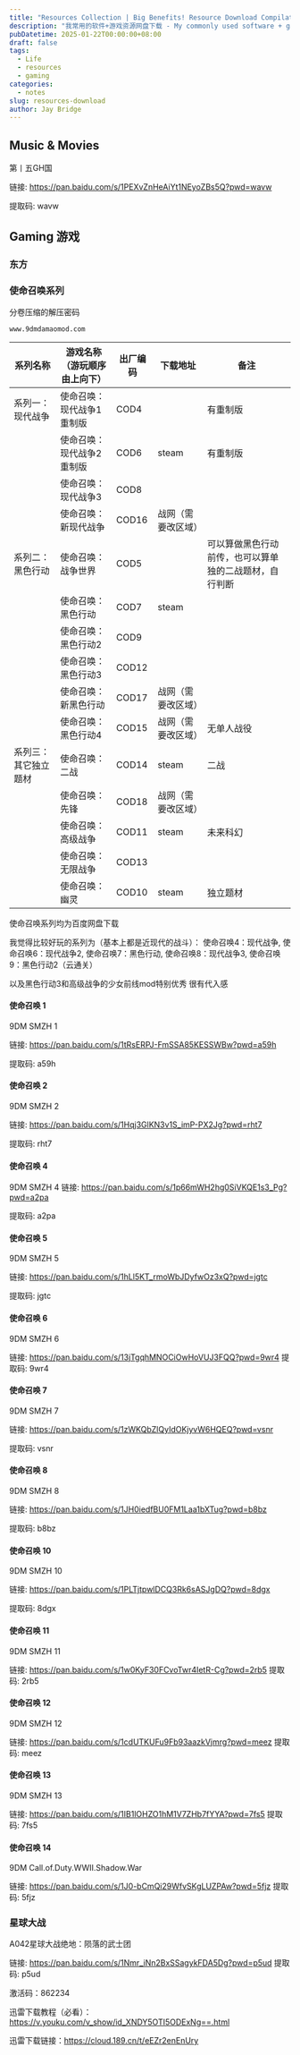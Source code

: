 ```yaml
---
title: "Resources Collection | Big Benefits! Resource Download Compilation"
description: "我常用的软件+游戏资源网盘下载 - My commonly used software + game resource downloads"
pubDatetime: 2025-01-22T00:00:00+08:00
draft: false
tags:
  - Life
  - resources
  - gaming
categories:
  - notes
slug: resources-download
author: Jay Bridge
---
```


## Music & Movies

第丨五GH国

链接: https://pan.baidu.com/s/1PEXvZnHeAiYt1NEyoZBs5Q?pwd=wavw

提取码: wavw

## Gaming 游戏

### 东方

### 使命召唤系列

分卷压缩的解压密码

```
www.9dmdamaomod.com
```

| 系列名称             | 游戏名称（游玩顺序由上向下） | 出厂编码 | 下载地址           | 备注                                                   |
| -------------------- | ---------------------------- | -------- | ------------------ | ------------------------------------------------------ |
| 系列一：现代战争     | 使命召唤：现代战争1重制版    | COD4     |                    | 有重制版                                               |
|                      | 使命召唤：现代战争2重制版    | COD6     | steam              | 有重制版                                               |
|                      | 使命召唤：现代战争3          | COD8     |                    |                                                        |
|                      | 使命召唤：新现代战争         | COD16    | 战网（需要改区域） |                                                        |
| 系列二：黑色行动     | 使命召唤：战争世界           | COD5     |                    | 可以算做黑色行动前传，也可以算单独的二战题材，自行判断 |
|                      | 使命召唤：黑色行动           | COD7     | steam              |                                                        |
|                      | 使命召唤：黑色行动2          | COD9     |                    |                                                        |
|                      | 使命召唤：黑色行动3          | COD12    |                    |                                                        |
|                      | 使命召唤：新黑色行动         | COD17    | 战网（需要改区域） |                                                        |
|                      | 使命召唤：黑色行动4          | COD15    | 战网（需要改区域） | 无单人战役                                             |
| 系列三：其它独立题材 | 使命召唤：二战               | COD14    | steam              | 二战                                                   |
|                      | 使命召唤：先锋               | COD18    | 战网（需要改区域） |                                                        |
|                      | 使命召唤：高级战争           | COD11    | steam              | 未来科幻                                               |
|                      | 使命召唤：无限战争           | COD13    |                    |                                                        |
|                      | 使命召唤：幽灵               | COD10    | steam              | 独立题材                                               |

使命召唤系列均为百度网盘下载

我觉得比较好玩的系列为（基本上都是近现代的战斗）：
使命召唤4：现代战争,
使命召唤6：现代战争2,
使命召唤7：黑色行动,
使命召唤8：现代战争3,
使命召唤9：黑色行动2（云通关）

以及黑色行动3和高级战争的少女前线mod特别优秀 很有代入感

#### 使命召唤 1

9DM SMZH 1

链接: https://pan.baidu.com/s/1tRsERPJ-FmSSA85KESSWBw?pwd=a59h

提取码: a59h

#### 使命召唤 2

9DM SMZH 2

链接: https://pan.baidu.com/s/1Hqj3GlKN3v1S_imP-PX2Jg?pwd=rht7

提取码: rht7

#### 使命召唤 4

9DM SMZH 4
链接: https://pan.baidu.com/s/1p66mWH2hg0SiVKQE1s3_Pg?pwd=a2pa

提取码: a2pa

#### 使命召唤 5

9DM SMZH 5

链接: https://pan.baidu.com/s/1hLl5KT_rmoWbJDyfwOz3xQ?pwd=jgtc

提取码: jgtc

#### 使命召唤 6

9DM SMZH 6

链接: https://pan.baidu.com/s/13jTgqhMNOCiOwHoVUJ3FQQ?pwd=9wr4
提取码: 9wr4

#### 使命召唤 7

9DM SMZH 7

链接: https://pan.baidu.com/s/1zWKQbZlQyIdOKjyvW6HQEQ?pwd=vsnr

提取码: vsnr

#### 使命召唤 8

9DM SMZH 8

链接: https://pan.baidu.com/s/1JH0iedfBU0FM1Laa1bXTug?pwd=b8bz

提取码: b8bz

#### 使命召唤 10

9DM SMZH 10

链接: https://pan.baidu.com/s/1PLTjtpwlDCQ3Rk6sASJgDQ?pwd=8dgx

提取码: 8dgx

#### 使命召唤 11

9DM SMZH 11

链接: https://pan.baidu.com/s/1w0KyF30FCvoTwr4IetR-Cg?pwd=2rb5 提取码: 2rb5

#### 使命召唤 12

9DM SMZH 12

链接: https://pan.baidu.com/s/1cdUTKUFu9Fb93aazkVjmrg?pwd=meez 提取码: meez

#### 使命召唤 13

9DM SMZH 13

链接: https://pan.baidu.com/s/1IB1lOHZO1hM1V7ZHb7fYYA?pwd=7fs5 提取码: 7fs5

#### 使命召唤 14

9DM Call.of.Duty.WWII.Shadow.War

链接: https://pan.baidu.com/s/1J0-bCmQi29WfvSKgLUZPAw?pwd=5fjz 提取码: 5fjz

### 星球大战

A042星球大战绝地：陨落的武士团

链接: https://pan.baidu.com/s/1Nmr_iNn2BxSSagykFDA5Dg?pwd=p5ud 提取码: p5ud

激活码：862234

迅雷下载教程（必看）：https://v.youku.com/v_show/id_XNDY5OTI5ODExNg==.html

迅雷下载链接：https://cloud.189.cn/t/eEZr2enEnUry
